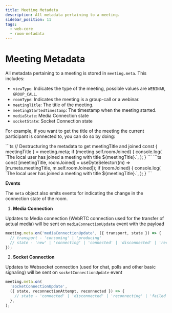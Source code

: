 ```yaml
---
title: Meeting Metadata
description: All metadata pertaining to a meeting.
sidebar_position: 11
tags:
  - web-core
  - room-metadata
---
```


# Meeting Metadata

All metadata pertaining to a meeting is stored in `meeting.meta`. This includes:

- `viewType`: Indicates the type of the meeting, possible values are `WEBINAR`,
  `GROUP_CALL`.
- `roomType`: Indicates the meeting is a group-call or a webinar.
- `meetingTitle`: The title of the meeting.
- `meetingStartedTimestamp`: The timestamp when the meeting started.
- `mediaState`: Media Connection state
- `socketState`: Socket Connection state

For example, if you want to get the title of the meeting the current participant
is connected to, you can do so by doing:

<Tabs groupId="framework" defaultValue="react">
  <TabItem value="js" label="Javascript">
  ```ts
// Destructuring the metadata to get meetingTitle and joined
const { meetingTitle } = meeting.meta;
if (meeting.self.roomJoined) {
    console.log(
      `The local user has joined a meeting with title ${meetingTitle}.`,
    );
}
```
  </TabItem>
  <TabItem value="react" label="React">
  ```ts
const [meetingTitle, roomJoined] = useDyteSelector((m) => [m.meta.meetingTitle, m.self.roomJoined]);
if (roomJoined) {
    console.log(
      `The local user has joined a meeting with title ${meetingTitle}.`,
    );
}
```
  </TabItem>
</Tabs>

**Events**

The `meta` object also emits events for indicating the change in the connection
state of the room.

1. **Media Connection**

Updates to Media connection (WebRTC connection used for the transfer of actual media) will be sent on `mediaConnectionUpdate` event with the payload

```ts
meeting.meta.on('mediaConnectionUpdate', ({ transport, state }) => {
  // transport - 'consuming' | 'producing'
  // state - 'new' | 'connecting' | 'connected' | 'disconnected' | 'reconnecting' | 'failed'
});
```

2. **Socket Connection**

Updates to Websocket connection (used for chat, polls and other basic signaling) will be sent on `socketConnectionUpdate` event

```ts
meeting.meta.on(
  'socketConnectionUpdate',
  ({ state, reconnectionAttempt, reconnected }) => {
    // state - 'connected' | 'disconnected' | 'reconnecting' | 'failed'
  },
);
```

<head>
  <title>Web Core Room Metadata</title>
</head>
